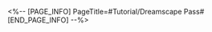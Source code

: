 <%-- [PAGE_INFO]
PageTitle=#Tutorial/Dreamscape Pass#
[END_PAGE_INFO] --%>
{{Tutorial
|sort      = 321201
|title     = Dreamscape Pass
|subtitle  = 
|type      = System
|about     = 
|image1    = Tutorial Dreamscape Pass 1.png{{subst:void|<!--$UPLOAD:<<SpriteOutput/TutorialPic/TutorialPage_321201.png>-<Tutorial Dreamscape Pass 1.png>>}}
|text1     = While in Penacony, you can use the shortcut button to open your Dreamscape Pass. While in other worlds, you will need to use the "Dreamscape Pass" item in your Inventory to open it.
|image2    = Tutorial Dreamscape Pass 2.png{{subst:void|<!--$UPLOAD:<<SpriteOutput/TutorialPic/TutorialPage_321202.png>-<Tutorial Dreamscape Pass 2.png>>}}
|text2     = You can get stickers by exploring the world, completing missions, and participating in happenings in the world.
|image3    = Tutorial Dreamscape Pass 3.png{{subst:void|<!--$UPLOAD:<<SpriteOutput/TutorialPic/TutorialPage_321203.png>-<Tutorial Dreamscape Pass 3.png>>}}
|text3     = Use your stickers collection to decorate your scrapbook and boost its completion progress.
|image4    = Tutorial Dreamscape Pass 4.png{{subst:void|<!--$UPLOAD:<<SpriteOutput/TutorialPic/TutorialPage_321204.png>-<Tutorial Dreamscape Pass 4.png>>}}
|text4     = Once you have collected the required number of stickers, you may claim progress rewards on the "Collection" page.
}}